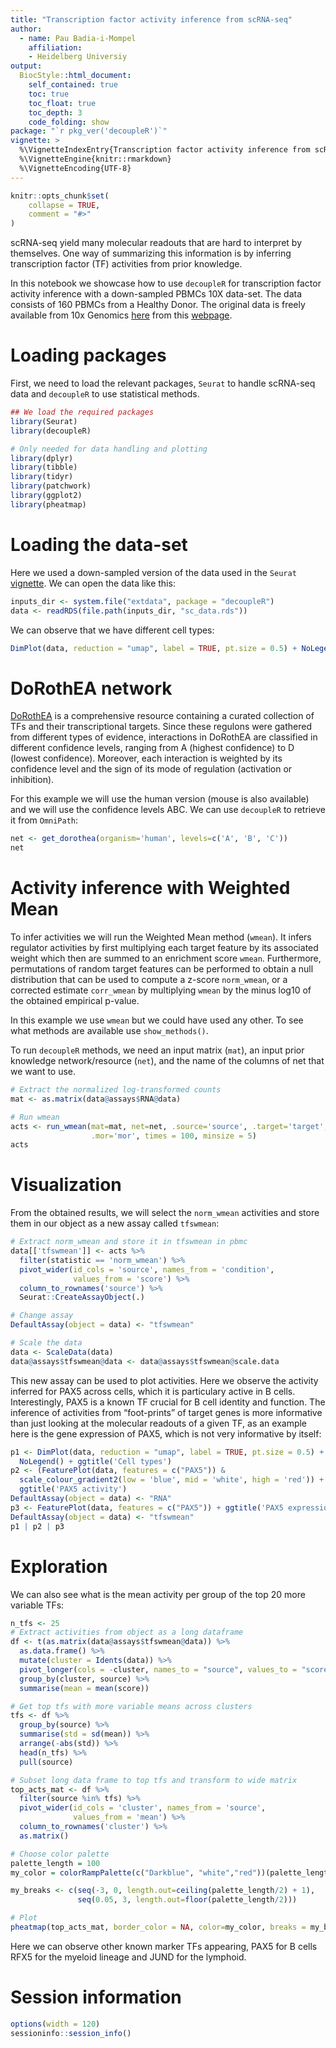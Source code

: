 ```yaml
---
title: "Transcription factor activity inference from scRNA-seq"
author:
  - name: Pau Badia-i-Mompel
    affiliation:
    - Heidelberg Universiy
output: 
  BiocStyle::html_document:
    self_contained: true
    toc: true
    toc_float: true
    toc_depth: 3
    code_folding: show
package: "`r pkg_ver('decoupleR')`"
vignette: >
  %\VignetteIndexEntry{Transcription factor activity inference from scRNA-seq}
  %\VignetteEngine{knitr::rmarkdown}
  %\VignetteEncoding{UTF-8}
---
```


```r
knitr::opts_chunk$set(
    collapse = TRUE,
    comment = "#>"
)
```

scRNA-seq yield many molecular readouts that are hard to interpret by
themselves. One way of summarizing this information is by inferring
transcription factor (TF) activities from prior knowledge.

In this notebook we showcase how to use `decoupleR` for transcription factor activity
inference with a down-sampled PBMCs 10X data-set. The data consists of 160 
PBMCs from a Healthy Donor. The original data is freely available from 10x Genomics 
[here](https://cf.10xgenomics.com/samples/cell/pbmc3k/pbmc3k_filtered_gene_bc_matrices.tar.gz)
from this [webpage](https://support.10xgenomics.com/single-cell-gene-expression/datasets/1.1.0/pbmc3k).

# Loading packages
First, we need to load the relevant packages, `Seurat` to handle scRNA-seq data
and `decoupleR` to use statistical methods.

```r
## We load the required packages
library(Seurat)
library(decoupleR)

# Only needed for data handling and plotting
library(dplyr)
library(tibble)
library(tidyr)
library(patchwork)
library(ggplot2)
library(pheatmap)
```

# Loading the data-set
Here we used a down-sampled version of the data used in the `Seurat` 
[vignette](https://satijalab.org/seurat/articles/pbmc3k_tutorial.html).
We can open the data like this:
```r
inputs_dir <- system.file("extdata", package = "decoupleR")
data <- readRDS(file.path(inputs_dir, "sc_data.rds"))
```

We can observe that we have different cell types:
```r
DimPlot(data, reduction = "umap", label = TRUE, pt.size = 0.5) + NoLegend()
```

# DoRothEA network
[DoRothEA](https://saezlab.github.io/dorothea/) is a comprehensive resource
containing a curated collection of TFs and their transcriptional targets. Since
these regulons were gathered from different types of evidence, interactions in
DoRothEA are classified in different confidence levels, ranging from A (highest
confidence) to D (lowest confidence). Moreover, each interaction is weighted by
its confidence level and the sign of its mode of regulation (activation or
inhibition).

For this example we will use the human version (mouse is also available) and we
will use the confidence levels ABC. We can use `decoupleR` to retrieve it from
`OmniPath`:

```r
net <- get_dorothea(organism='human', levels=c('A', 'B', 'C'))
net
```

# Activity inference with Weighted Mean
To infer activities we will run the Weighted Mean method (`wmean`). It infers
regulator activities by first multiplying each target feature by its associated
weight which then are summed to an enrichment score `wmean`. Furthermore,
permutations of random target features can be performed to obtain a null
distribution that can be used to compute a z-score `norm_wmean`, or a corrected
estimate `corr_wmean` by multiplying `wmean` by the minus log10 of the obtained
empirical p-value.

In this example we use `wmean` but we could have used any other.
To see what methods are available use `show_methods()`.

To run `decoupleR` methods, we need an input matrix (`mat`), an input prior
knowledge network/resource (`net`), and the name of the columns of net that we
want to use.

```r
# Extract the normalized log-transformed counts
mat <- as.matrix(data@assays$RNA@data)

# Run wmean
acts <- run_wmean(mat=mat, net=net, .source='source', .target='target',
                  .mor='mor', times = 100, minsize = 5)
acts
```

# Visualization
From the obtained results, we will select the `norm_wmean` activities and store
them in our object as a new assay called `tfswmean`:

```r
# Extract norm_wmean and store it in tfswmean in pbmc
data[['tfswmean']] <- acts %>%
  filter(statistic == 'norm_wmean') %>%
  pivot_wider(id_cols = 'source', names_from = 'condition',
              values_from = 'score') %>%
  column_to_rownames('source') %>%
  Seurat::CreateAssayObject(.)

# Change assay
DefaultAssay(object = data) <- "tfswmean"

# Scale the data
data <- ScaleData(data)
data@assays$tfswmean@data <- data@assays$tfswmean@scale.data
```

This new assay can be used to plot activities. Here we observe the activity 
inferred for PAX5 across cells, which it is particulary active in B cells. 
Interestingly, PAX5 is a known TF crucial for B cell identity and function. 
The inference of activities from “foot-prints” of target genes is more 
informative than just looking at the molecular readouts of a given TF, as an 
example here is the gene expression of PAX5, which is not very informative by 
itself:
```r
p1 <- DimPlot(data, reduction = "umap", label = TRUE, pt.size = 0.5) + 
  NoLegend() + ggtitle('Cell types')
p2 <- (FeaturePlot(data, features = c("PAX5")) & 
  scale_colour_gradient2(low = 'blue', mid = 'white', high = 'red')) +
  ggtitle('PAX5 activity')
DefaultAssay(object = data) <- "RNA"
p3 <- FeaturePlot(data, features = c("PAX5")) + ggtitle('PAX5 expression')
DefaultAssay(object = data) <- "tfswmean"
p1 | p2 | p3
```

# Exploration
We can also see what is the mean activity per group of the top 20 more variable
TFs:
```r
n_tfs <- 25
# Extract activities from object as a long dataframe
df <- t(as.matrix(data@assays$tfswmean@data)) %>%
  as.data.frame() %>%
  mutate(cluster = Idents(data)) %>%
  pivot_longer(cols = -cluster, names_to = "source", values_to = "score") %>%
  group_by(cluster, source) %>%
  summarise(mean = mean(score))

# Get top tfs with more variable means across clusters
tfs <- df %>%
  group_by(source) %>%
  summarise(std = sd(mean)) %>%
  arrange(-abs(std)) %>%
  head(n_tfs) %>%
  pull(source)

# Subset long data frame to top tfs and transform to wide matrix
top_acts_mat <- df %>%
  filter(source %in% tfs) %>%
  pivot_wider(id_cols = 'cluster', names_from = 'source',
              values_from = 'mean') %>%
  column_to_rownames('cluster') %>%
  as.matrix()

# Choose color palette
palette_length = 100
my_color = colorRampPalette(c("Darkblue", "white","red"))(palette_length)

my_breaks <- c(seq(-3, 0, length.out=ceiling(palette_length/2) + 1),
               seq(0.05, 3, length.out=floor(palette_length/2)))

# Plot
pheatmap(top_acts_mat, border_color = NA, color=my_color, breaks = my_breaks) 
```

Here we can observe other known marker TFs appearing, PAX5 for B cells
RFX5 for the myeloid lineage and JUND for the lymphoid.

# Session information

```r
options(width = 120)
sessioninfo::session_info()
```